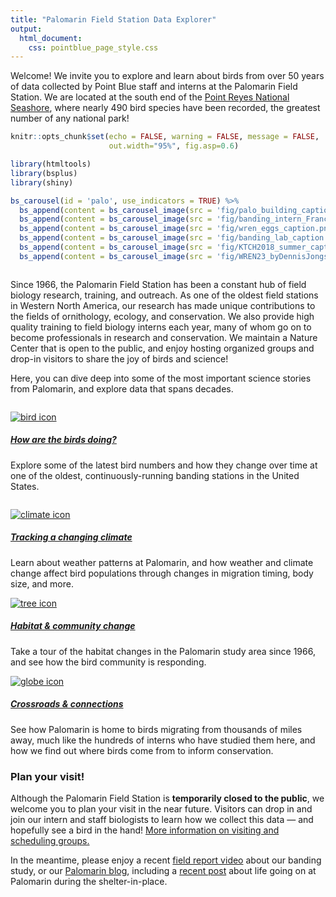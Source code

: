 ```yaml
---
title: "Palomarin Field Station Data Explorer"
output: 
  html_document:
    css: pointblue_page_style.css
---
```

<!-- <figure> -->
<!-- <img src="../images/index/Kayano_art_crop.jpg" height="200px" > -->
<!-- <figcaption> -->
<!-- Placeholder for full width banner art/photo? (TBD). *Artwork by Kim Kayano* -->
<!-- </figcaption> -->
<!-- </figure> -->

Welcome! We invite you to explore and learn about birds from over 50 years of data collected by Point Blue staff and interns at the Palomarin Field Station. We are located at the south end of the [Point Reyes National Seashore](https://www.nps.gov/pore/index.htm){target="_blank"}, where nearly 490 bird species have been recorded, the greatest number of any national park!

<div class="row">
<div class="column-margin">

```r
knitr::opts_chunk$set(echo = FALSE, warning = FALSE, message = FALSE, 
                      out.width="95%", fig.asp=0.6)

library(htmltools)
library(bsplus)
library(shiny)

bs_carousel(id = 'palo', use_indicators = TRUE) %>% 
  bs_append(content = bs_carousel_image(src = 'fig/palo_building_caption.png')) %>% 
  bs_append(content = bs_carousel_image(src = 'fig/banding_intern_Francoise_caption.png')) %>% 
  bs_append(content = bs_carousel_image(src = 'fig/wren_eggs_caption.png')) %>% 
  bs_append(content = bs_carousel_image(src = 'fig/banding_lab_caption.png')) %>% 
  bs_append(content = bs_carousel_image(src = 'fig/KTCH2018_summer_caption.png')) %>% 
  bs_append(content = bs_carousel_image(src = 'fig/WREN23_byDennisJongsomjit_caption.png'))

```

</div>
<div class="column">
Since 1966, the Palomarin Field Station has been a constant hub of field biology research, training, and outreach. As one of the oldest field stations in Western North America, our research has made unique contributions to the fields of ornithology, ecology, and conservation. We also provide high quality training to field biology interns each year, many of whom go on to become professionals in research and conservation. We maintain a Nature Center that is open to the public, and enjoy hosting organized groups and drop-in visitors to share the joy of birds and science!

Here, you can dive deep into some of the most important science stories from Palomarin, and explore data that spans decades.
</div>
</div>

<div class="row-margin">  
<div class="column">  
[![](../images/icons/nature_stewardship.png "bird icon"){#icon}](banding.html)  

##### [How are the birds doing?](banding.html)  

Explore some of the latest bird numbers and how they change over time at one of the oldest, continuously-running banding stations in the United States.  
</div>  
<div class="column-margin">  
[![](../images/icons/climate_change.png "climate icon"){#icon}](climate.html)
  
##### [Tracking a changing climate](climate.html)  

Learn about weather patterns at Palomarin, and how weather and climate change affect bird populations through changes in migration timing, body size, and more.  
</div>  
<div class="column-margin">  
[![](../images/icons/ghg.png "tree icon"){#icon}](habitat.html)
  
##### [Habitat & community change](habitat.html)  

Take a tour of the habitat changes in the Palomarin study area since 1966, and see how the bird community is responding.  
</div>  
<div class="column-margin">  
[![](../images/icons/conservation.png "globe icon"){#icon}](connections.html)

##### [Crossroads & connections](connections.html)  

See how Palomarin is home to birds migrating from thousands of miles away, much like the hundreds of interns who have studied them here, and how we find out where birds come from to inform conservation.  
</div>  
</div>  

### Plan your visit!
Although the Palomarin Field Station is **temporarily closed to the public**, we welcome you to plan your visit in the near future. Visitors can drop in and join our intern and staff biologists to learn how we collect this data &mdash; and hopefully see a bird in the hand! [More information on visiting and scheduling groups.](https://www.pointblue.org/about-us/contact-visit-us/){target="_blank"}

In the meantime, please enjoy a recent [field report video](https://youtu.be/3X1ad2gnS4Q) about our banding study, or our [Palomarin blog](https://www.pointblue.org/engage-with-us/blogs/palomarin/){target="_blank"}, including a [recent post](https://www.pointblue.org/palomarin_blog/sheltering-at-palomarin/?bblinkid=216134292&bbemailid=20775611&bbejrid=1451437087){target="_blank"} about life going on at Palomarin during the shelter-in-place.


  



